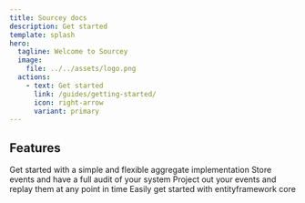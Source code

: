 ```yaml
---
title: Sourcey docs
description: Get started
template: splash
hero:
  tagline: Welcome to Sourcey
  image:
    file: ../../assets/logo.png
  actions:
    - text: Get started
      link: /guides/getting-started/
      icon: right-arrow
      variant: primary
---
```



## Features

<CardGrid>
	<Card title="Aggregates" icon="puzzle">
		Get started with a simple and flexible aggregate implementation 
	</Card>
	<Card title="Events" icon="open-book">
		Store events and have a full audit of your system
	</Card>
	<Card title="Projections" icon="document">
		Project out your events and replay them at any point in time
	</Card>
	<Card title="Database integrations" icon="setting">
		Easily get started with entityframework core
	</Card>
</CardGrid>
